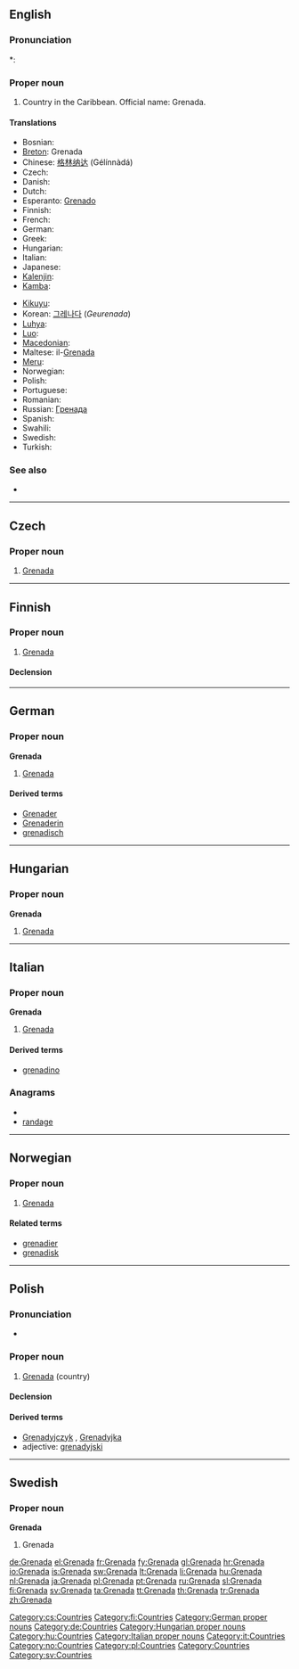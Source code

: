 ==English==
{{wikipedia}}

===Pronunciation===
*: {{rhymes|eɪdə}}

===Proper noun===
{{en-proper noun}}

# Country in the Caribbean. Official name: Grenada.

====Translations====
{{trans-top|Caribbean country}}
* Bosnian: {{t-|bs|Grenada|f}}
* [[Breton]]: Grenada
* Chinese: [[格林纳达]] (Gélínnàdá)
* Czech: {{t-|cs|Grenada|f}}
* Danish: {{t-|da|Grenada}}
* Dutch: {{t+|nl|Grenada}}
* Esperanto: [[Grenado]]
* Finnish: {{t+|fi|Grenada}}
* French: {{t+|fr|Grenade}}
* German: {{t+|de|Grenada}}
* Greek: {{t+|el|Γρενάδα|f|tr=Grenáda|sc=Grek}}
* Hungarian: {{t+|hu|Grenada}}
* Italian: {{t-|it|Grenada}}
* Japanese: {{t-|ja|グレナダ|tr=gurenada|sc=Jpan}}
* [[Kalenjin]]: {{tø|kln|Grenada}}
* [[Kamba]]: {{tø|kam|Grenada}}
{{trans-mid}}
* [[Kikuyu]]: {{tø|ki|Grenada}}
* Korean: [[그레나다]] (''Geurenada'')
* [[Luhya]]: {{tø|luy|Grenada}}
* [[Luo]]: {{tø|luo|Grenada}}
* [[Macedonian]]: {{t|mk|Гренада|f|tr=Grenáda|sc=Cyrl|xs=Macedonian}}
* Maltese: il-[[Grenada]]
* [[Meru]]: {{tø|mer|Grenada}}
* Norwegian: {{t-|no|Grenada}}
* Polish: {{t+|pl|Grenada}}
* Portuguese: {{t+|pt|Granada}}
* Romanian: {{t-|ro|Grenada|f}}
* Russian: [[Гренада]]
* Spanish: {{t+|es|Granada}}
* Swahili: {{t+|sw|Grenada|xs=Swahili}}
* Swedish: {{t+|sv|Grenada}}
* Turkish: {{t+|tr|Grenada}}
{{trans-bottom}}

===See also===
* {{list|en|countries of North America}}

----

==Czech==

===Proper noun===
{{cs-proper noun|g=f}}

# [[#English|Grenada]]

[[Category:cs:Countries]]

----

==Finnish==
{{wikipedia|lang=fi}}

===Proper noun===
{{infl|fi|proper noun}}

# [[#English|Grenada]]

====Declension====
{{fi-decl-kala|Grenad|np=1}}

[[Category:fi:Countries]]

----

==German==
{{wikipedia|lang=de}}

===Proper noun===
'''Grenada''' {{n}}

# [[#English|Grenada]]

====Derived terms====
* [[Grenader]]
* [[Grenaderin]]
* [[grenadisch]]

[[Category:German proper nouns]]
[[Category:de:Countries]]

----

==Hungarian==
{{wikipedia|lang=hu}}

===Proper noun===
'''Grenada'''

# [[#English|Grenada]]

[[Category:Hungarian proper nouns]]
[[Category:hu:Countries]]

----


==Italian==
{{wikipedia|lang=it}}

===Proper noun===
'''Grenada''' {{m}}

# [[#English|Grenada]]

====Derived terms====
* [[grenadino]]

===Anagrams===
* {{alphagram|aadegnr}}
* [[randage#Italian|randage]]

[[Category:Italian proper nouns]]
[[Category:it:Countries]]

----

==Norwegian==

===Proper noun===
{{infl|no|proper noun}}

# [[#English|Grenada]]

====Related terms====
* [[grenadier]]
* [[grenadisk]]

[[Category:no:Countries]]

----

==Polish==

===Pronunciation===
* {{IPA|/ɡrɛˈnada/|lang=pl}}

===Proper noun===
{{infl|pl|proper noun|g=f}}

# [[#English|Grenada]] (country)

====Declension====
{{pl-decl-noun
|Grenada|Grenady
|Grenady|Grenad
|Grenadzie|Grenadom
|Grenadę|Grenady
|Grenadą|Grenadami
|Grenadzie|Grenadach
|Grenado|Grenady
}}

====Derived terms====
* [[Grenadyjczyk]] {{m}}, [[Grenadyjka]] {{f}}
* adjective: [[grenadyjski]]

[[Category:pl:Countries]]

----

==Swedish==

===Proper noun===
'''Grenada'''

# Grenada

[[Category:Countries]]
[[Category:sv:Countries]]

[[de:Grenada]]
[[el:Grenada]]
[[fr:Grenada]]
[[fy:Grenada]]
[[gl:Grenada]]
[[hr:Grenada]]
[[io:Grenada]]
[[is:Grenada]]
[[sw:Grenada]]
[[lt:Grenada]]
[[li:Grenada]]
[[hu:Grenada]]
[[nl:Grenada]]
[[ja:Grenada]]
[[pl:Grenada]]
[[pt:Grenada]]
[[ru:Grenada]]
[[sl:Grenada]]
[[fi:Grenada]]
[[sv:Grenada]]
[[ta:Grenada]]
[[tt:Grenada]]
[[th:Grenada]]
[[tr:Grenada]]
[[zh:Grenada]]